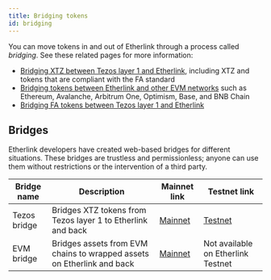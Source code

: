 ```yaml
---
title: Bridging tokens
id: bridging
---
```


You can move tokens in and out of Etherlink through a process called _bridging_.
See these related pages for more information:

- [Bridging XTZ between Tezos layer 1 and Etherlink](/bridging/bridging-tezos), including XTZ and tokens that are compliant with the FA standard
- [Bridging tokens between Etherlink and other EVM networks](/bridging/bridging-evm) such as Ethereum, Avalanche, Arbitrum One, Optimism, Base, and BNB Chain
- [Bridging FA tokens between Tezos layer 1 and Etherlink](/bridging/bridging-fa)

## Bridges

Etherlink developers have created web-based bridges for different situations.
These bridges are trustless and permissionless; anyone can use them without restrictions or the intervention of a third party.

<div class="customTableContainerWrapper">
<table class="customTableContainer">
  <thead>
    <tr>
      <th>Bridge name</th>
      <th>Description</th>
      <th>Mainnet link</th>
      <th>Testnet link</th>
    </tr>
  </thead>
  <tbody>
    <tr>
      <td>Tezos bridge</td>
      <td>Bridges XTZ tokens from Tezos layer 1 to Etherlink and back</td>
      <td><a href="https://www.etherlinkbridge.com/tezos-bridge" target="_blank" rel="noopener noreferrer">Mainnet</a></td>
      <td><a href="https://testnet.bridge.etherlink.com/" target="_blank" rel="noopener noreferrer">Testnet</a></td>
    </tr>
    <tr>
      <td>EVM bridge</td>
      <td>Bridges assets from EVM chains to wrapped assets on Etherlink and back</td>
      <td><a href="https://www.etherlinkbridge.com/bridge" target="_blank" rel="noopener noreferrer">Mainnet</a></td>
      <td>Not available on Etherlink Testnet</td>
    </tr>
  </tbody>
</table>
</div>
